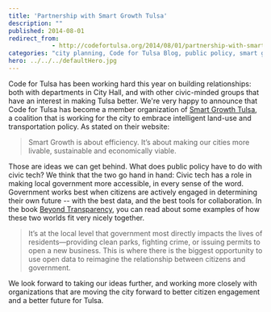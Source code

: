 ```yaml
---
title: 'Partnership with Smart Growth Tulsa'
description: ""
published: 2014-08-01
redirect_from: 
            - http://codefortulsa.org/2014/08/01/partnership-with-smart-growth-tulsa/
categories: "city planning, Code for Tulsa Blog, public policy, smart growth, tulsa comprehensive plan, tulsanow"
hero: ../../../defaultHero.jpg
---
```

Code for Tulsa has been working hard this year on building relationships: both with departments in City Hall, and with other civic-minded groups that have an interest in making Tulsa better. We're very happy to announce that Code for Tulsa has become a member organization of [Smart Growth Tulsa](http://smartgrowthtulsa.com/about/smart-growth-tulsa/ "Smart Growth Tulsa Coalition"), a coalition that is working for the city to embrace intelligent land-use and transportation policy. As stated on their website:

> Smart Growth is about efficiency. It’s about making our cities more livable, sustainable and economically viable.

Those are ideas we can get behind. What does public policy have to do with civic tech? We think that the two go hand in hand: Civic tech has a role in making local government more accessible, in every sense of the word. Government works best when citizens are actively engaged in determining their own future -- with the best data, and the best tools for collaboration. In the book [Beyond Transparency](http://beyondtransparency.org/), you can read about some examples of how these two worlds fit very nicely together.

> It’s at the local level that government most directly impacts the lives of residents—providing clean parks, fighting crime, or issuing permits to open a new business. This is where there is the biggest opportunity to use open data to reimagine the relationship between citizens and government.

We look forward to taking our ideas further, and working more closely with organizations that are moving the city forward to better citizen engagement and a better future for Tulsa.
